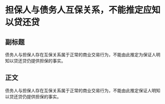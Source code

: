 # 担保人与债务人互保关系，不能推定应知以贷还贷
## 副标题
债务人与担保人存在互保关系属于正常的商业交易行为，不能由此推定为保证人明知以贷还贷仍提供担保的事实。
## 正文
债务人与担保人存在互保关系属于正常的商业交易行为，不能由此推定保证人明知以贷还贷仍提供担保的事实。